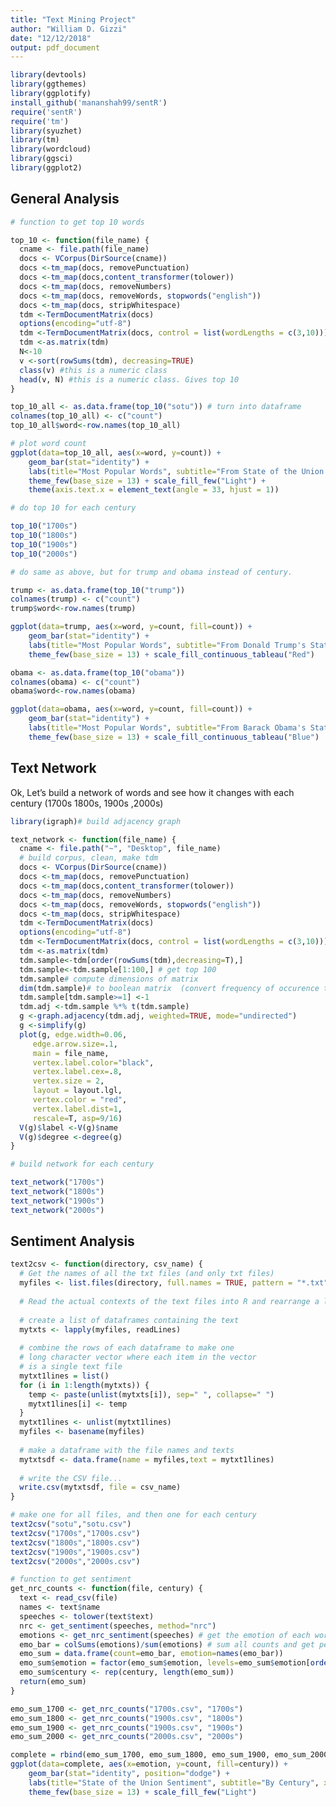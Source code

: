 ```yaml
---
title: "Text Mining Project"
author: "William D. Gizzi"
date: "12/12/2018"
output: pdf_document
---
```


```r
library(devtools)
library(ggthemes)
library(ggplotify)
install_github('mananshah99/sentR')
require('sentR')
require('tm')
library(syuzhet)
library(tm)
library(wordcloud)
library(ggsci)
library(ggplot2)
```



## General Analysis


```r

# function to get top 10 words

top_10 <- function(file_name) {
  cname <- file.path(file_name)   
  docs <- VCorpus(DirSource(cname))   
  docs <-tm_map(docs, removePunctuation)   
  docs <-tm_map(docs,content_transformer(tolower))
  docs <-tm_map(docs, removeNumbers)
  docs <-tm_map(docs, removeWords, stopwords("english"))
  docs <-tm_map(docs, stripWhitespace)
  tdm <-TermDocumentMatrix(docs)
  options(encoding="utf-8")
  tdm <-TermDocumentMatrix(docs, control = list(wordLengths = c(3,10))) 
  tdm <-as.matrix(tdm)
  N<-10
  v <-sort(rowSums(tdm), decreasing=TRUE)
  class(v) #this is a numeric class
  head(v, N) #this is a numeric class. Gives top 10
}
```


```r
top_10_all <- as.data.frame(top_10("sotu")) # turn into dataframe
colnames(top_10_all) <- c("count") 
top_10_all$word<-row.names(top_10_all)


```
```r
# plot word count
ggplot(data=top_10_all, aes(x=word, y=count)) + 
    geom_bar(stat="identity") + 
    labs(title="Most Popular Words", subtitle="From State of the Union Addresses", x="Word", y="Count") + 
    theme_few(base_size = 13) + scale_fill_few("Light") +
    theme(axis.text.x = element_text(angle = 33, hjust = 1))
```



```r

# do top 10 for each century

top_10("1700s")
top_10("1800s")
top_10("1900s")
top_10("2000s")
```


```r

# do same as above, but for trump and obama instead of century.

trump <- as.data.frame(top_10("trump"))
colnames(trump) <- c("count")
trump$word<-row.names(trump)

ggplot(data=trump, aes(x=word, y=count, fill=count)) + 
    geom_bar(stat="identity") + 
    labs(title="Most Popular Words", subtitle="From Donald Trump's State of the Union Addresses", x="Word", y="Count") + 
    theme_few(base_size = 13) + scale_fill_continuous_tableau("Red")

obama <- as.data.frame(top_10("obama"))
colnames(obama) <- c("count")
obama$word<-row.names(obama)

ggplot(data=obama, aes(x=word, y=count, fill=count)) + 
    geom_bar(stat="identity") + 
    labs(title="Most Popular Words", subtitle="From Barack Obama's State of the Union Addresses", x="Word", y="Count") + 
    theme_few(base_size = 13) + scale_fill_continuous_tableau("Blue")

```

## Text Network

Ok, Let's build a network of words and see how it changes with each century (1700s 1800s, 1900s ,2000s)

```r
library(igraph)# build adjacency graph

text_network <- function(file_name) {
  cname <- file.path("~", "Desktop", file_name)
  # build corpus, clean, make tdm
  docs <- VCorpus(DirSource(cname))   
  docs <-tm_map(docs, removePunctuation)   
  docs <-tm_map(docs,content_transformer(tolower))
  docs <-tm_map(docs, removeNumbers)
  docs <-tm_map(docs, removeWords, stopwords("english"))
  docs <-tm_map(docs, stripWhitespace)
  tdm <-TermDocumentMatrix(docs)
  options(encoding="utf-8")
  tdm <-TermDocumentMatrix(docs, control = list(wordLengths = c(3,10))) # limit to words 3 to 10 length
  tdm <-as.matrix(tdm)
  tdm.sample<-tdm[order(rowSums(tdm),decreasing=T),]
  tdm.sample<-tdm.sample[1:100,] # get top 100
  tdm.sample# compute dimensions of matrix
  dim(tdm.sample)# to boolean matrix  (convert frequency of occurence to 1,0)
  tdm.sample[tdm.sample>=1] <-1
  tdm.adj <-tdm.sample %*% t(tdm.sample)
  g <-graph.adjacency(tdm.adj, weighted=TRUE, mode="undirected")
  g <-simplify(g)
  plot(g, edge.width=0.06,
     edge.arrow.size=.1,
     main = file_name,
     vertex.label.color="black",
     vertex.label.cex=.8,
     vertex.size = 2,
     layout = layout.lgl,
     vertex.color = "red",
     vertex.label.dist=1,
     rescale=T, asp=9/16)
  V(g)$label <-V(g)$name
  V(g)$degree <-degree(g)
}

```

```r
# build network for each century

text_network("1700s")
text_network("1800s")
text_network("1900s")
text_network("2000s")
```

## Sentiment Analysis

```r
text2csv <- function(directory, csv_name) {  
  # Get the names of all the txt files (and only txt files)
  myfiles <- list.files(directory, full.names = TRUE, pattern = "*.txt")
  
  # Read the actual contexts of the text files into R and rearrange a little.
  
  # create a list of dataframes containing the text
  mytxts <- lapply(myfiles, readLines)
  
  # combine the rows of each dataframe to make one
  # long character vector where each item in the vector
  # is a single text file
  mytxt1lines = list()
  for (i in 1:length(mytxts)) {
    temp <- paste(unlist(mytxts[i]), sep=" ", collapse=" ")
    mytxt1lines[i] <- temp
  }
  mytxt1lines <- unlist(mytxt1lines)
  myfiles <- basename(myfiles)
  
  # make a dataframe with the file names and texts
  mytxtsdf <- data.frame(name = myfiles,text = mytxt1lines)
  
  # write the CSV file...
  write.csv(mytxtsdf, file = csv_name)
}

# make one for all files, and then one for each century
text2csv("sotu","sotu.csv")
text2csv("1700s","1700s.csv")
text2csv("1800s","1800s.csv")
text2csv("1900s","1900s.csv")
text2csv("2000s","2000s.csv")


```



```r

# function to get sentiment 
get_nrc_counts <- function(file, century) {
  text <- read_csv(file)
  names <- text$name
  speeches <- tolower(text$text)
  nrc <- get_sentiment(speeches, method="nrc")
  emotions <- get_nrc_sentiment(speeches) # get the emotion of each word
  emo_bar = colSums(emotions)/sum(emotions) # sum all counts and get percentage of each emotion
  emo_sum = data.frame(count=emo_bar, emotion=names(emo_bar))
  emo_sum$emotion = factor(emo_sum$emotion, levels=emo_sum$emotion[order(emo_sum$count,decreasing = TRUE)])
  emo_sum$century <- rep(century, length(emo_sum))
  return(emo_sum)
}

emo_sum_1700 <- get_nrc_counts("1700s.csv", "1700s")
emo_sum_1800 <- get_nrc_counts("1900s.csv", "1800s")
emo_sum_1900 <- get_nrc_counts("1900s.csv", "1900s")
emo_sum_2000 <- get_nrc_counts("2000s.csv", "2000s")

complete = rbind(emo_sum_1700, emo_sum_1800, emo_sum_1900, emo_sum_2000)
ggplot(data=complete, aes(x=emotion, y=count, fill=century)) + 
    geom_bar(stat="identity", position="dodge") + 
    labs(title="State of the Union Sentiment", subtitle="By Century", x="Emotion", y="Count") + 
    theme_few(base_size = 13) + scale_fill_few("Light")

```

